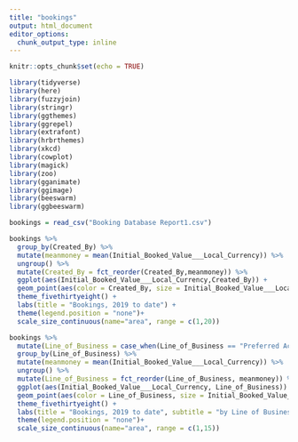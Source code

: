 ---
title: "bookings"
output: html_document
editor_options: 
  chunk_output_type: inline
---

```{r setup, include=FALSE}
knitr::opts_chunk$set(echo = TRUE)
```

```{r}
library(tidyverse)
library(here)
library(fuzzyjoin)
library(stringr)
library(ggthemes)
library(ggrepel)
library(extrafont)
library(hrbrthemes)
library(xkcd)
library(cowplot)
library(magick)
library(zoo)
library(gganimate)
library(ggimage)
library(beeswarm)
library(ggbeeswarm)

bookings = read_csv("Booking Database Report1.csv")
```
```{r}
bookings %>% 
  group_by(Created_By) %>% 
  mutate(meanmoney = mean(Initial_Booked_Value___Local_Currency)) %>% 
  ungroup() %>% 
  mutate(Created_By = fct_reorder(Created_By,meanmoney)) %>% 
  ggplot(aes(Initial_Booked_Value___Local_Currency,Created_By)) +
  geom_point(aes(color = Created_By, size = Initial_Booked_Value___Local_Currency, alpha = 0.4)) +
  theme_fivethirtyeight() +
  labs(title = "Bookings, 2019 to date") +
  theme(legend.position = "none")+
  scale_size_continuous(name="area", range = c(1,20))
```
```{r}
bookings %>% 
  mutate(Line_of_Business = case_when(Line_of_Business == "Preferred Access" ~ "Strategy", TRUE ~ Line_of_Business)) %>% 
  group_by(Line_of_Business) %>% 
  mutate(meanmoney = mean(Initial_Booked_Value___Local_Currency)) %>% 
  ungroup() %>% 
  mutate(Line_of_Business = fct_reorder(Line_of_Business, meanmoney)) %>% 
  ggplot(aes(Initial_Booked_Value___Local_Currency, Line_of_Business)) +
  geom_point(aes(color = Line_of_Business, size = Initial_Booked_Value___Local_Currency, alpha = 0.4)) +
  theme_fivethirtyeight() +
  labs(title = "Bookings, 2019 to date", subtitle = "by Line of Business") +
  theme(legend.position = "none")+
  scale_size_continuous(name="area", range = c(1,15))
```

